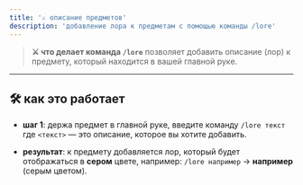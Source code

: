 ```yaml
---
title: '⚔️ описание предметов'
description: 'добавление лора к предметам с помощью команды /lore'
---
```


> **⚔️ что делает команда `/lore`**
> позволяет добавить описание (лор) к предмету, который находится в вашей главной руке.

---

## 🛠️ как это работает

- **шаг 1**: держа предмет в главной руке, введите команду
`/lore текст`
где `<текст>` — это описание, которое вы хотите добавить.

- **результат**: к предмету добавляется лор, который будет отображаться в **сером** цвете, например:
`/lore например` → **например** (серым цветом).
